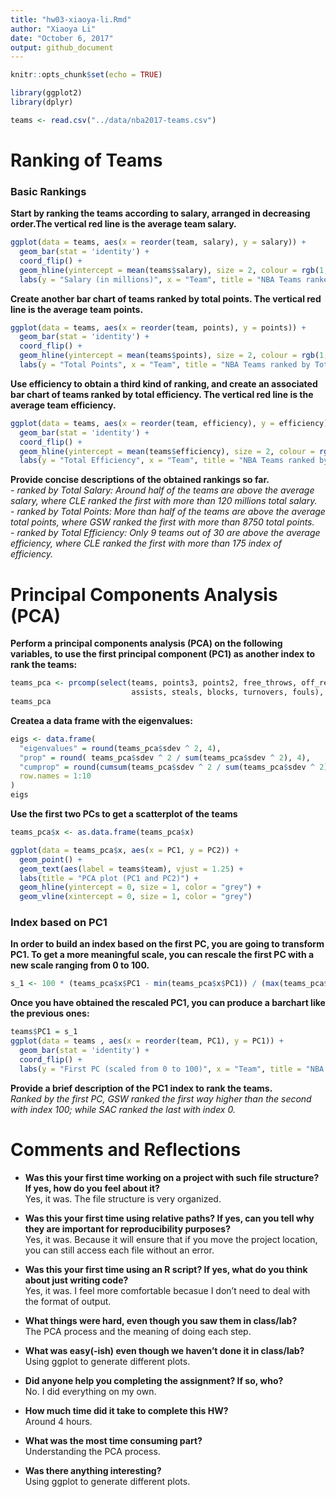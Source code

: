 ```yaml
---
title: "hw03-xiaoya-li.Rmd"
author: "Xiaoya Li"
date: "October 6, 2017"
output: github_document
---
```


```r
knitr::opts_chunk$set(echo = TRUE)
```


```r
library(ggplot2)
library(dplyr)

teams <- read.csv("../data/nba2017-teams.csv")
```

# Ranking of Teams

### Basic Rankings

**Start by ranking the teams according to salary, arranged in decreasing order.The vertical red line is the average team salary.**

```r
ggplot(data = teams, aes(x = reorder(team, salary), y = salary)) +
  geom_bar(stat = 'identity') +
  coord_flip() +
  geom_hline(yintercept = mean(teams$salary), size = 2, colour = rgb(1,0.3,0,0.5)) +
  labs(y = "Salary (in millions)", x = "Team", title = "NBA Teams ranked by Total Salary")
```


**Create another bar chart of teams ranked by total points. The vertical red line is the average team points.**

```r
ggplot(data = teams, aes(x = reorder(team, points), y = points)) +
  geom_bar(stat = 'identity') +
  coord_flip() +
  geom_hline(yintercept = mean(teams$points), size = 2, colour = rgb(1,0.3,0,0.5)) +
  labs(y = "Total Points", x = "Team", title = "NBA Teams ranked by Total Points")
```

**Use efficiency to obtain a third kind of ranking, and create an associated bar chart of
teams ranked by total efficiency. The vertical red line is the average team efficiency.**

```r
ggplot(data = teams, aes(x = reorder(team, efficiency), y = efficiency)) +
  geom_bar(stat = 'identity') +
  coord_flip() +
  geom_hline(yintercept = mean(teams$efficiency), size = 2, colour = rgb(1,0.3,0,0.5)) +
  labs(y = "Total Efficiency", x = "Team", title = "NBA Teams ranked by Total Efficiency")
```

**Provide concise descriptions of the obtained rankings so far.**\
- *ranked by Total Salary: Around half of the teams are above the average salary, where CLE ranked the first with more than 120 millions total salary.*\
- *ranked by Total Points: More than half of the teams are above the average total points, where GSW ranked the first with more than 8750 total points.*\
- *ranked by Total Efficiency: Only 9 teams out of 30 are above the average efficiency, where CLE ranked the first with more than 175 index of efficiency.*\


# Principal Components Analysis (PCA)

**Perform a principal components analysis (PCA) on the following variables, to use the first
principal component (PC1) as another index to rank the teams:**

```r
teams_pca <- prcomp(select(teams, points3, points2, free_throws, off_rebounds, def_rebounds,
                           assists, steals, blocks, turnovers, fouls), scale. = TRUE)
teams_pca
```

**Createa a data frame with the eigenvalues:**

```r
eigs <- data.frame(
  "eigenvalues" = round(teams_pca$sdev ^ 2, 4),
  "prop" = round( teams_pca$sdev ^ 2 / sum(teams_pca$sdev ^ 2), 4),
  "cumprop" = round(cumsum(teams_pca$sdev ^ 2 / sum(teams_pca$sdev ^ 2)), 4),
  row.names = 1:10
)
eigs

```

**Use the first two PCs to get a scatterplot of the teams**

```r
teams_pca$x <- as.data.frame(teams_pca$x)

ggplot(data = teams_pca$x, aes(x = PC1, y = PC2)) + 
  geom_point() +
  geom_text(aes(label = teams$team), vjust = 1.25) +
  labs(title = "PCA plot (PC1 and PC2)") +
  geom_hline(yintercept = 0, size = 1, color = "grey") +
  geom_vline(xintercept = 0, size = 1, color = "grey")
```

### Index based on PC1

**In order to build an index based on the first PC, you are going to transform PC1. To get a
more meaningful scale, you can rescale the first PC with a new scale ranging from 0 to 100.**

```r
s_1 <- 100 * (teams_pca$x$PC1 - min(teams_pca$x$PC1)) / (max(teams_pca$x$PC1) - min(teams_pca$x$PC1))
```

**Once you have obtained the rescaled PC1, you can produce a barchart like the previous ones:**

```r
teams$PC1 = s_1
ggplot(data = teams , aes(x = reorder(team, PC1), y = PC1)) +
  geom_bar(stat = 'identity') +
  coord_flip() +
  labs(y = "First PC (scaled from 0 to 100)", x = "Team", title = "NBA Teams ranked by scaled PC1")
```

**Provide a brief description of the PC1 index to rank the teams.**\
*Ranked by the first PC, GSW ranked the first way higher than the second with index 100; while SAC ranked the last with index 0.*

# Comments and Reflections

- **Was this your first time working on a project with such file structure? If yes, how do
you feel about it?**\
Yes, it was. The file structure is very organized.\

- **Was this your first time using relative paths? If yes, can you tell why they are important
for reproducibility purposes?**\
Yes, it was. Because it will ensure that if you move the project location, you can still access each file without an error.\

- **Was this your first time using an R script? If yes, what do you think about just writing
code?**\
Yes, it was. I feel more comfortable becasue I don't need to deal with the format of output.\

- **What things were hard, even though you saw them in class/lab?**\
The PCA process and the meaning of doing each step.\

- **What was easy(-ish) even though we haven't done it in class/lab?**\
Using ggplot to generate different plots.\

- **Did anyone help you completing the assignment? If so, who?**\
No. I did everything on my own.\

- **How much time did it take to complete this HW?**\
Around 4 hours.\

- **What was the most time consuming part?**\
Understanding the PCA process.\

- **Was there anything interesting?**\
Using ggplot to generate different plots.\


